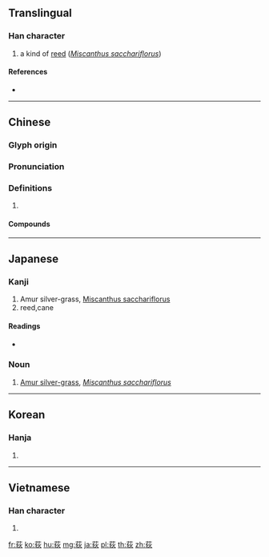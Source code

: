 {{character info/new}}
==Translingual==

===Han character===
{{Han char|rn=140|rad=艸|as=07|sn=13|four=44289|canj=TKHF|ids=⿱艹狄}}

# a kind of [[reed]] (''[[Miscanthus sacchariflorus]]'')

====References====
* {{Han ref|kx=1032.180|dkj=31005|dj=1492.060|hdz=53223.120|uh=837B|ud=33659|bh=B2FD|bd=45821}}

----

==Chinese==
{{zh-forms}}

===Glyph origin===
{{Han etym}}

===Pronunciation===
{{zh-pron
|m=dí
|c=dik6
|mc=y
|oc=y
|cat=
}}

===Definitions===
{{zh-hanzi}}

# {{rfdef|zh}}

====Compounds====
{{zh-der|修母畫荻|歐母畫荻|畫荻|荻筆|蘆荻}}

----

==Japanese==

===Kanji===
{{ja-kanji|grade=|rs=艸07}}

# Amur silver-grass, [[Miscanthus sacchariflorus]]
# reed,cane

====Readings====
* {{ja-readings|on=[[てき]] (teki)|kun=[[おぎ]] (ogi)|nanori=}}

===Noun===
{{ja-noun|おぎ|オギ}}

# [[Amur silver-grass]], ''[[Miscanthus sacchariflorus]]''

----

==Korean==

===Hanja===
{{ko-hanja|hangeul=적|eumhun=|rv=jeok|mr=chŏk|y=cek}}

# {{defn|lang=ko|sort=艸07}}

----

==Vietnamese==

===Han character===
{{vi-hantu|[[địch]]|rs=艸07}}

# {{defn|lang=vi|sort=艸07}}

[[fr:荻]]
[[ko:荻]]
[[hu:荻]]
[[mg:荻]]
[[ja:荻]]
[[pl:荻]]
[[th:荻]]
[[zh:荻]]